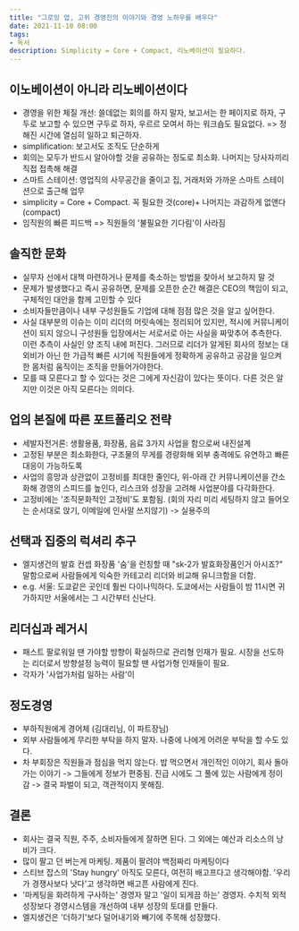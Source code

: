 ```yaml
---
title: "그로잉 업, 고위 경영진의 이야기와 경영 노하우를 배우다"
date: 2021-11-10 08:00
tags:
- 독서
description: Simplicity = Core + Compact, 리노베이션이 필요하다.
---
```


## 이노베이션이 아니라 리노베이션이다

- 경영을 위한 체질 개선: 쓸데없는 회의를 하지 말자, 보고서는 한 페이지로 하자, 구두로 보고할 수 있으면 구두로 하자,
우르르 모여서 하는 워크숍도 필요없다. => 정해진 시간에 열심히 일하고 퇴근하자.
- simplification: 보고서도 조직도 단순하게
- 회의는 모두가 반드시 알아야할 것을 공유하는 정도로 최소화. 나머지는 당사자끼리 직접 접촉해 해결
- 스마트 스테이션: 영업직의 사무공간을 줄이고 집, 거래처와 가까운 스마트 스테이션으로 출근해 업무
- simplicity = Core + Compact. 꼭 필요한 것(core)+ 나머지는 과감하게 없앤다(compact)
- 임직원의 빠른 피드백 => 직원들의 '불필요한 기다림'이 사라짐

## 솔직한 문화

- 실무자 선에서 대책 마련하거나 문제를 축소하는 방법을 찾아서 보고하지 말 것
- 문제가 발생했다고 즉시 공유하면, 문제를 오픈한 순간 해결은 CEO의 책임이 되고, 구체적인 대안을 함께 고민할 수 있다
- 소비자들만큼이나 내부 구성원들도 기업에 대해 점점 많은 것을 알고 싶어한다. 
- 사실 대부분의 이슈는 이미 리더의 머릿속에는 정리되어 있지만, 적시에 커뮤니케이션이 되지 않으니 구성원들 입장에서는 서로서로 아는 사실을 짜맞추어 추측한다. 이런 추측이 사실인 양 조직 내에 퍼진다. 그러므로 리더가 알게된 회사의 정보는 대외비가 아닌 한 가급적 빠른 시기에 직원들에게 정확하게 공유하고 공감을 일으켜 한 몸처럼 움직이는 조직을 만들어가야한다.
- 모를 때 모른다고 할 수 있다는 것은 그에게 자신감이 있다는 뜻이다. 다른 것은 알지만 이것은 아직 모른다는 의미다. 

## 업의 본질에 따른 포트폴리오 전략

- 세발자전거론: 생활용품, 화장품, 음료 3가지 사업을 함으로써 내진설계
- 고정된 부분은 최소화한다, 구조물의 무게를 경량화해 외부 충격에도 유연하고 빠른 대응이 가능하도록
- 사업의 흥망과 상관없이 고정비를 최대한 줄인다, 위-아래 간 커뮤니케이션을 간소화해 경영의 스피드를 높인다, 리스크와 성장을 고려해 사업분야를 다각화한다.
- 고정비에는 '조직문화적인 고정비'도 포함됨. (회의 자리 미리 세팅하지 않고 들어오는 순서대로 앉기, 이메일에 인사말 쓰지않기) -> 실용주의 

## 선택과 집중의 럭셔리 추구

- 엘지생건의 발효 컨셉 화장품 '숨'을 런칭할 때 "sk-2가 발효화장품인거 아시죠?" 말함으로써 사람들에게 익숙한 카테고리 리더와 비교해 유니크함을 더함. 
- e.g. 서울: 도쿄같은 곳인데 훨씬 다이나믹하다. 도쿄에서는 사람들이 밤 11시면 귀가하지만 서울에서는 그 시간부터 신난다. 

## 리더십과 레거시

- 패스트 팔로워일 땐 가야할 방향이 확실하므로 관리형 인재가 필요. 시장을 선도하는 리더로서 방향설정 능력이 필요할 땐 사업가형 인재들이 필요.
- 각자가 '사업가처럼 일하는 사람'이 

## 정도경영

- 부하직원에게 경어체 (김대리님, 이 파트장님)
- 외부 사람들에게 무리한 부탁을 하지 말자. 나중에 나에게 어려운 부탁을 할 수도 있다.
- 차 부회장은 직원들과 점심을 먹지 않는다. 밥 먹으면서 개인적인 이야기, 회사 돌아가는 이야기 -> 그들에게 정보가 편중됨. 진급 시에도 그 풀에 있는 사람에게 정이 감 -> 결국 파벌이 되고, 객관적이지 못해짐. 

## 결론

- 회사는 결국 직원, 주주, 소비자들에게 잘하면 된다. 그 외에는 예산과 리소스의 낭비가 크다.
- 많이 팔고 던 버는게 마케팅. 제품이 팔려야 백점짜리 마케팅이다
- 스티브 잡스의 'Stay hungry' 아직도 모른다, 여전히 배고프다고 생각해야함. '우리가 경쟁사보다 낫다'고 생각하면 배고픈 사람에게 진다. 
- '마케팅을 화려하게 구사하는' 경영자 말고 '일이 되게끔 하는' 경영자. 수치적 외적 성장보다 경영시스템을 개선하여 내부 성장의 토대를 만들다.
- 엘지생건은 '더하기'보다 덜어내기와 빼기에 주목해 성장했다.
